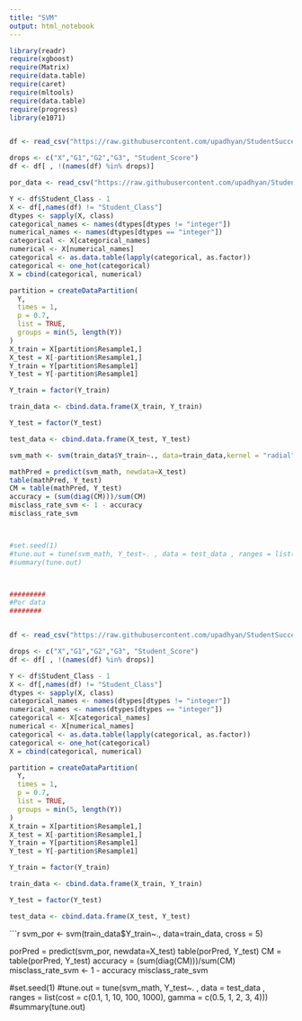 ```yaml
---
title: "SVM"
output: html_notebook
---
```


```r
library(readr)
require(xgboost)
require(Matrix)
require(data.table)
require(caret)
require(mltools)
require(data.table)
require(progress)
library(e1071)


df <- read_csv("https://raw.githubusercontent.com/upadhyan/StudentSuccess/main/data/math_data_cleaned.csv")

drops <- c("X","G1","G2","G3", "Student_Score")
df <- df[ , !(names(df) %in% drops)]

por_data <- read_csv("https://raw.githubusercontent.com/upadhyan/StudentSuccess/main/data/por_data_cleaned.csv")

Y <- df$Student_Class - 1
X <- df[,names(df) != "Student_Class"]
dtypes <- sapply(X, class)
categorical_names <- names(dtypes[dtypes != "integer"])
numerical_names <- names(dtypes[dtypes == "integer"])
categorical <- X[categorical_names]
numerical <- X[numerical_names]
categorical <- as.data.table(lapply(categorical, as.factor))
categorical <- one_hot(categorical)
X = cbind(categorical, numerical)

partition = createDataPartition(
  Y,
  times = 1,
  p = 0.7,
  list = TRUE,
  groups = min(5, length(Y))
)
X_train = X[partition$Resample1,]
X_test = X[-partition$Resample1,]
Y_train = Y[partition$Resample1]
Y_test = Y[-partition$Resample1]

Y_train = factor(Y_train) 

train_data <- cbind.data.frame(X_train, Y_train)

Y_test = factor(Y_test) 

test_data <- cbind.data.frame(X_test, Y_test)

```

```r

svm_math <- svm(train_data$Y_train~., data=train_data,kernel = "radial", cross = 5) 

mathPred = predict(svm_math, newdata=X_test)
table(mathPred, Y_test)
CM = table(mathPred, Y_test)
accuracy = (sum(diag(CM)))/sum(CM) 
misclass_rate_svm <- 1 - accuracy
misclass_rate_svm



#set.seed(1)
#tune.out = tune(svm_math, Y_test~. , data = test_data , ranges = list(cost = c(0.1, 1, 10, 100, 1000), gamma = c(0.5, 1, 2, 3, 4)))
#summary(tune.out)



#########
#Por data
########


df <- read_csv("https://raw.githubusercontent.com/upadhyan/StudentSuccess/main/data/por_data_cleaned.csv") # por data

drops <- c("X","G1","G2","G3", "Student_Score")
df <- df[ , !(names(df) %in% drops)]

Y <- df$Student_Class - 1
X <- df[,names(df) != "Student_Class"]
dtypes <- sapply(X, class)
categorical_names <- names(dtypes[dtypes != "integer"])
numerical_names <- names(dtypes[dtypes == "integer"])
categorical <- X[categorical_names]
numerical <- X[numerical_names]
categorical <- as.data.table(lapply(categorical, as.factor))
categorical <- one_hot(categorical)
X = cbind(categorical, numerical)

partition = createDataPartition(
  Y,
  times = 1,
  p = 0.7,
  list = TRUE,
  groups = min(5, length(Y))
)
X_train = X[partition$Resample1,]
X_test = X[-partition$Resample1,]
Y_train = Y[partition$Resample1]
Y_test = Y[-partition$Resample1]

Y_train = factor(Y_train) 

train_data <- cbind.data.frame(X_train, Y_train)

Y_test = factor(Y_test) 

test_data <- cbind.data.frame(X_test, Y_test)

```

```r

svm_por <- svm(train_data$Y_train~., data=train_data, cross = 5) 

porPred = predict(svm_por, newdata=X_test)
table(porPred, Y_test)
CM = table(porPred, Y_test)
accuracy = (sum(diag(CM)))/sum(CM) 
misclass_rate_svm <- 1 - accuracy
misclass_rate_svm



#set.seed(1)
#tune.out = tune(svm_math, Y_test~. , data = test_data , ranges = list(cost = c(0.1, 1, 10, 100, 1000), gamma = c(0.5, 1, 2, 3, 4)))
#summary(tune.out)
